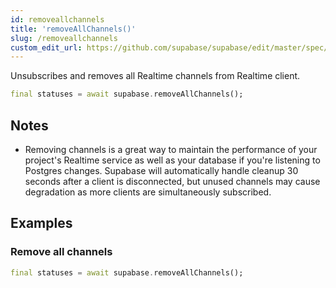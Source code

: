 ```yaml
---
id: removeallchannels
title: 'removeAllChannels()'
slug: /removeallchannels
custom_edit_url: https://github.com/supabase/supabase/edit/master/spec/supabase_dart_v1_legacy.yml
---
```



Unsubscribes and removes all Realtime channels from Realtime client.

```dart
final statuses = await supabase.removeAllChannels();
```

## Notes

- Removing channels is a great way to maintain the performance of your project's Realtime service as well as your database if you're listening to Postgres changes. Supabase will automatically handle cleanup 30 seconds after a client is disconnected, but unused channels may cause degradation as more clients are simultaneously subscribed.

## Examples

### Remove all channels

```dart
final statuses = await supabase.removeAllChannels();
```
